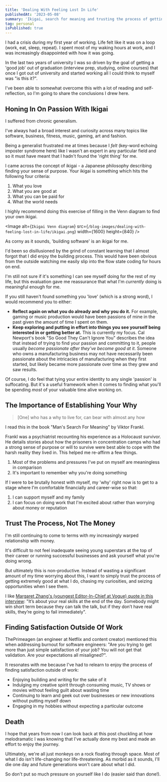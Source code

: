 ```yaml
---
title: 'Dealing With Feeling Lost In Life'
publishedAt: '2023-05-08'
summary: 'Ikigai, search for meaning and trusting the process of getting so good they cannot ignore you'
tag: personal
isPublished: true
---
```


I had a crisis during my first year of working. Life felt like it was on a loop (work, eat, sleep, repeat). I spent most of my waking hours at work, and I was increasingly disappointed with how it was going.

In the last two years of university I was so driven by the goal of getting a 'good job' out of graduation (interview prep, studying, online courses) that once I got out of university and started working all I could think to myself was "is this it?".

I've been able to somewhat overcome this with a lot of reading and self-reflection, so I'm going to share the conclusions I drew here.

## Honing In On Passion With Ikigai
I suffered from chronic generalism.

I've always had a broad interest and curiosity across many topics like software, business, fitness, music, gaming, art and fashion.

Being a generalist frustrated me at times because I *felt* (key-word echoing imposter syndrome here) like I wasn't an expert in any particular field and so it must have meant that I hadn't found the 'right thing' for me.

I came across the concept of ikigai - a Japanese philosophy describing finding your sense of purpose. Your ikigai is something which hits the following four criteria:
1. What you love
2. What you are good at
3. What you can be paid for
4. What the world needs

I highly recommend doing this exercise of filling in the Venn diagram to find your own ikigai.

<Image
    alt={`Ikigai Venn diagram`}
    src={`/blog-images/dealing-with-feeling-lost-in-life/ikigai.png`}
    width={1600}
    height={840}
/>

As corny as it sounds, 'building software' is an ikigai for me.

I'd been so disillusioned by the grind of constant learning that I almost forgot that I did enjoy the building process.
This would have been obvious from the outside watching me easily slip into the flow state coding for hours on end.

I'm still not sure if it's something I can see myself doing for the rest of my life, but this evaluation gave me reassurance that what I'm *currently* doing is meaningful enough for me.

If you still haven't found something you 'love' (which is a strong word), I would recommend you to either:
- **Reflect again on what you do already and why you do it.** For example, gaming or music production would have been passions of mine in the past given the amount of time I spent on them.
- **Keep exploring and putting in effort into things you see yourself being interested in or getting better at.** This is currently my focus.
Cal Newport's book "So Good They Can't Ignore You" describes the idea that instead of trying to find your passion and committing to it, people usually *become passionate after they've become good at it*. Someone who owns a manufacturing business may not have necessarily been passionate about the intricacies of manufacturing when they first started, but likely became more passionate over time as they grew and saw results.

Of course, I do feel that tying your entire identity to any single 'passion' is suffocating. But it's a useful framework when it comes to
finding what you'll be spending *most* of your valuable time alive working on.

## The Importance of Establishing Your Why

> [One] who has a why to live for, can bear with almost any how

I read this in the book "Man's Search For Meaning" by Viktor Frankl.

Frankl was a psychiatrist recounting his experience as a Holocaust survivor. He details stories about how the prisoners in concentration camps who had a strong sense of purpose or will to survive were best able to cope with the harsh reality they lived in. This helped me re-affirm a few things.
1. Most of the problems and pressures I've put on myself are meaningless in comparison
2. It's important to remember why you're doing something

If I were to be brutally honest with myself, my 'why' right now is to get to a stage where I'm comfortable financially and career-wise so that:
1. I can support myself and my family
2. I can focus on doing work that I'm excited about rather than worrying about money or reputation

## Trust The Process, Not The Money
I'm still continuing to come to terms with my increasingly warped relationship with money.

It's difficult to not feel inadequate seeing young superstars at the top of their career or running successful businesses and ask yourself what you're doing wrong.

But ultimately this is non-productive. Instead of wasting a significant amount of my time worrying about this, I want to simply trust the process of getting extremely good at what I do, chasing my curiosities, and seizing opportunities when I see them.

I like [Margaret Zhang's (youngest Editor-In-Chief at Vogue) quote in this interview](https://graziamagazine.com/articles/interview-margaret-zhang-shine-by-three/):
"It’s about your real skills at the end of the day. Somebody might win short term because they can talk the talk, but if they don’t have real skills, they’re going to fail immediately".

## Finding Satisfaction Outside Of Work
ThePrimeagen (an engineer at Netflix and content creator) mentioned this when addressing burnout for software engineers: "Are you trying to get more than just simple satisfaction of your job? You will not get that validation. Are your expectations all misaligned?".

It resonates with me because I've had to relearn to enjoy the process of finding satisfaction outside of work:
- Enjoying building and writing for the sake of it
- Indulging my creative spirit through consuming music, TV shows or movies without feeling guilt about wasting time
- Continuing to learn and geek out over businesses or new innovations without putting myself down
- Engaging in my hobbies without expecting a particular outcome

## Death

I hope that years from now I can look back at this post chuckling at how melodramatic I was knowing that I've actually done my best and made an effort to enjoy the journey.

Ultimately, we're all just monkeys on a rock floating through space. Most of what I do isn't life-changing nor life-threatening. As morbid as it sounds, I'll die one day and future generations won't care about what I did.

So don't put so much pressure on yourself like I do (easier said than done!).
